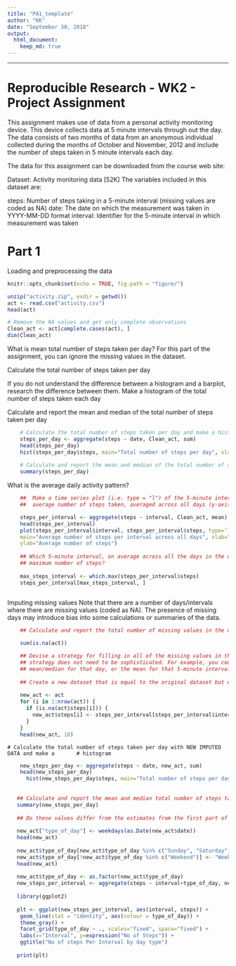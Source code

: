 ---
title: "PA1_template"
author: "KK"
date: "September 30, 2018"
output: 
  html_document: 
    keep_md: true  
---

----------------------------------------------------------------------------------------
Reproducible Research - WK2 - Project Assignment
================================================

This assignment makes use of data from a personal activity monitoring device. This  device collects data at 5 minute intervals through out the day. The data consists of two months of data from an anonymous individual collected during the months of October and November, 2012 and include the number of steps taken in 5 minute intervals each day.

The data for this assignment can be downloaded from the course web site:

Dataset: Activity monitoring data [52K]
The variables included in this dataset are:

steps: Number of steps taking in a 5-minute interval (missing values are coded as \color{red}{\verb|NA|}NA)
date: The date on which the measurement was taken in YYYY-MM-DD format
interval: Identifier for the 5-minute interval in which measurement was taken

Part 1
=======
Loading and preprocessing the data


```{r fileextract}
knitr::opts_chunk$set(echo = TRUE, fig.path = "figure/")

unzip("activity.zip", exdir = getwd())
act <- read.csv("activity.csv")
head(act)

# Remove the NA values and get only complete observations
Clean_act <- act[complete.cases(act), ]
dim(Clean_act)

```

What is mean total number of steps taken per day?
  For this part of the assignment, you can ignore the missing values in the dataset.

  Calculate the total number of steps taken per day

  If you do not understand the difference between a histogram and a barplot, research        the difference between them. Make a histogram of the total number of steps taken each      day

  Calculate and report the mean and median of the total number of steps taken per day

```{r stepsperday}

    # Calculate the total number of steps taken per day and make a histogram
    steps_per_day <- aggregate(steps ~ date, Clean_act, sum)
    head(steps_per_day)
    hist(steps_per_day$steps, main="Total number of steps per day", xlab = "Steps per day")
    
    # Calculate and report the mean and median of the total number of steps taken per day
    summary(steps_per_day)
```


What is the average daily activity pattern?

```{r stepsperinterval}
    ##  Make a time series plot (i.e. type = "l") of the 5-minute interval (x-axis) and the
    ##  average number of steps taken, averaged across all days (y-axis)

    steps_per_interval <- aggregate(steps ~ interval, Clean_act, mean)
    head(steps_per_interval)
    plot(steps_per_interval$interval, steps_per_interval$steps, type='l', 
    main="Average number of steps per interval across all days", xlab="Interval", 
    ylab="Average number of steps")
  
    ## Which 5-minute interval, on average across all the days in the dataset, contains the
    ## maximum number of steps?
    
    max_steps_interval <- which.max(steps_per_interval$steps)
    steps_per_interval[max_steps_interval, ]
    
```

Imputing missing values
Note that there are a number of days/intervals where there are missing values (coded as  NA). The presence of missing days may introduce bias into some calculations or summaries   of the data.


```{r ImputeMissing}


    ## Calculate and report the total number of missing values in the dataset 

    sum(is.na(act))

    ## Devise a strategy for filling in all of the missing values in the dataset. The
    ## strategy does not need to be sophisticated. For example, you could use the 
    ## mean/median for that day, or the mean for that 5-minute interval, etc.
    
    ## Create a new dataset that is equal to the original dataset but with the missing data     ## filled in. ## The below code uses the "mean for that 5-minute interval"
    
    new_act <- act
    for (i in 1:nrow(act)) {
      if (is.na(act$steps[i])) {
        new_act$steps[i] <- steps_per_interval[steps_per_interval$interval ==     act$interval[i], ]$steps
      }
    }
    head(new_act, 10)
```
    
      
    # Calculate the total number of steps taken per day with NEW IMPUTED DATA and make a       # histogram
   
```{r Calcluations for IMPUTED DATA}

    new_steps_per_day <- aggregate(steps ~ date, new_act, sum)
    head(new_steps_per_day)
      hist(new_steps_per_day$steps, main="Total number of steps per day with IMPUTED DATA", xlab = "Steps per day")
    
      
   ## Calculate and report the mean and median total number of steps taken per day
   summary(new_steps_per_day)    
   
   ## Do these values differ from the estimates from the first part of the assignment? What    ## is the impact of imputing missing data on the estimates of the total daily number of    ## steps?
   
   new_act["type_of_day"] <- weekdays(as.Date(new_act$date))
   head(new_act)
   
   new_act$type_of_day[new_act$type_of_day %in% c("Sunday", "Saturday")] <- "Weekend"
   new_act$type_of_day[!new_act$type_of_day %in% c("Weekend")] <- "Weekday"
   head(new_act)
   
   new_act$type_of_day <- as.factor(new_act$type_of_day)
   new_steps_per_interval <- aggregate(steps ~ interval+type_of_day, new_act, sum)
   
   library(ggplot2)
   
   plt <- ggplot(new_steps_per_interval, aes(interval, steps)) +
    geom_line(stat = "identity", aes(colour = type_of_day)) +
    theme_gray() +
    facet_grid(type_of_day ~ ., scales="fixed", space="fixed") +
    labs(x="Interval", y=expression("No of Steps")) +
    ggtitle("No of steps Per Interval by day type")
    
   print(plt)
```

